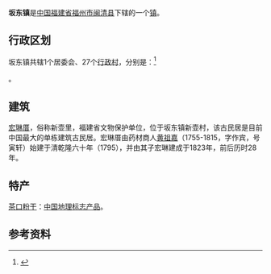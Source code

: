 {{中国乡级行政区
| 行政区全称 = 坂东镇
| 景观照片文件名 = 
| 景观照片描述 = 
| 汉语拼音 = 
| 通用拼音 = 
| 注音符號 = 
| 其它标音类型1 = 
| 其它标音1 = 
| 其它标音类型2 = 
| 其它标音2 = 
| 其它语言类型1 = 
| 其它语言地名1 = 
| 其它语言类型2 = 
| 其它语言地名2 = 
| 上级行政区 = [[福建省|福建省]][[福州市|福州市]][[闽清县|闽清县]]
| 行政区类别 = [[镇|镇]]
| 行政区划代码 = 
| 地理坐标 = 
| 总面积 = 
| 户籍人口 = 
| 户籍人口年份 = 
| 常住人口 = 
| 常住人口年份 = 
| 人口密度 = 
| 行政区划 = 
| 官方网站 = 
| 政府驻地 = 
| 邮政编码 = 
| 毗邻行政区 = 
| 位置图文件名 = 
| 位置图描述 = 
}}
'''坂东镇'''是[[中华人民共和国|中国]][[福建省|福建省]][[福州市|福州市]][[闽清县|闽清县]]下辖的一个[[镇|镇]]。

== 行政区划 ==

坂东镇共辖1个居委会、27个[[行政村|行政村]]，分别是：<ref>{{PRC admin/ref sgc|35/01/24/106/000}}</ref>

{{PRC admin/children|35/01/24/106/000}}。

==建筑==
[[宏琳厝|宏琳厝]]，俗称新壶里，福建省文物保护单位，位于坂东镇新壶村，该古民居是目前中国最大的单栋建筑古民居。宏琳厝由药材商人[[黄祖嘉|黄祖嘉]]（1755-1815，字作宾，号寅轩）始建于清乾隆六十年（1795），并由其子宏琳建成于1823年，前后历时28年。

==特产==
[[茶口粉干|茶口粉干]]：[[中国地理标志产品|中国地理标志产品]]。

==参考资料==
{{reflist}}

{{PRC admin/navcat|35/01/24/106/000}}